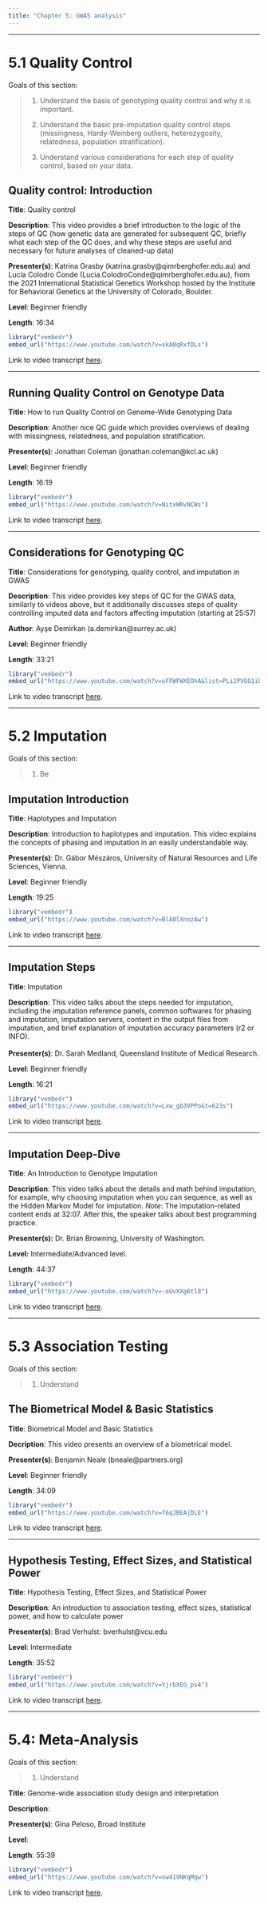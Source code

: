 ```yaml
---
title: "Chapter 5: GWAS analysis"
---
```


------------------------------------------------------------------------

# 5.1 Quality Control {#sec-section1}

Goals of this section:

> 1.  Understand the basis of genotyping quality control and why it is important.
>
> 2.  Understand the basic pre-imputation quality control steps (missingness, Hardy-Weinberg outliers, heterozygosity, relatedness, population stratification).
>
> 3.  Understand various considerations for each step of quality control, based on your data.

## Quality control: Introduction

**Title**: Quality control

**Description**: This video provides a brief introduction to the logic of the steps of QC (how genetic data are generated for subsequent QC, briefly what each step of the QC does, and why these steps are useful and necessary for future analyses of cleaned-up data)

**Presenter(s)**: Katrina Grasby (katrina.grasby\@qimrberghofer.edu.au) and Lucía Colodro Conde (Lucia.ColodroConde\@qimrberghofer.edu.au), from the 2021 International Statistical Genetics Workshop hosted by the Institute for Behavioral Genetics at the University of Colorado, Boulder.

**Level**: Beginner friendly

**Length**: 16:34

```r
library("vembedr")
embed_url("https://www.youtube.com/watch?v=xkA0qRxfDLs")
```

Link to video transcript [here](chapter5.1_transcript.qmd#sec-video1).

------------------------------------------------------------------------

## Running Quality Control on Genotype Data

**Title**: How to run Quality Control on Genome-Wide Genotyping Data

**Description**: Another nice QC guide which provides overviews of dealing with missingness, relatedness, and population stratification.

**Presenter(s)**: Jonathan Coleman (jonathan.coleman\@kcl.ac.uk)

**Level**: Beginner friendly

**Length**: 16:19

```r
library("vembedr")
embed_url("https://www.youtube.com/watch?v=NitxWRvNCWs")
```

Link to video transcript [here](chapter5.1_transcript.qmd#sec-video2).

------------------------------------------------------------------------

## Considerations for Genotyping QC

**Title**: Considerations for genotyping, quality control, and imputation in GWAS

**Description**: This video provides key steps of QC for the GWAS data, similarly to videos above, but it additionally discusses steps of quality controlling imputed data and factors affecting imputation (starting at 25:57)

**Author**: Ayşe Demirkan (a.demirkan\@surrey.ac.uk)

**Level**: Beginner friendly

**Length**: 33:21

```r
library("vembedr")
embed_url("https://www.youtube.com/watch?v=oFFWFWXEOhA&list=PLi2PVGG1ibsYfE8ZCJf1ZfYHs0rhHORPY&index=2")
```

Link to video transcript [here](chapter5.1_transcript.qmd#sec-video3).

------------------------------------------------------------------------

# 5.2 Imputation {#sec-section2}

Goals of this section:

> 1.  Be

## Imputation Introduction

**Title**: Haplotypes and Imputation

**Description**: Introduction to haplotypes and imputation. This video explains the concepts of phasing and imputation in an easily understandable way.

**Presenter(s)**: Dr. Gábor Mészáros, University of Natural Resources and Life Sciences, Vienna.

**Level**: Beginner friendly

**Length**: 19:25

```r
library("vembedr")
embed_url("https://www.youtube.com/watch?v=BlA8lXnnzAw")
```

Link to video transcript [here](chapter5.2_transcript.qmd#sec-video1).

------------------------------------------------------------------------

## Imputation Steps

**Title**: Imputation

**Description**: This video talks about the steps needed for imputation, including the imputation reference panels, common softwares for phasing and imputation, imputation servers, content in the output files from imputation, and brief explanation of imputation accuracy parameters (r2 or INFO).\
\
**Presenter(s)**: Dr. Sarah Medland, Queensland Institute of Medical Research.

**Level**: Beginner friendly

**Length**: 16:21

```r
library("vembedr")
embed_url("https://www.youtube.com/watch?v=Lxw_gb3VPPo&t=623s")
```

Link to video transcript [here](chapter5.2_transcript.qmd#sec-video2).

------------------------------------------------------------------------

## Imputation Deep-Dive

**Title**: An Introduction to Genotype Imputation

**Description**: This video talks about the details and math behind imputation, for example, why choosing imputation when you can sequence, as well as the Hidden Markov Model for imputation. *Note*: The imputation-related content ends at 32:07. After this, the speaker talks about best programming practice.

**Presenter(s):** Dr. Brian Browning, University of Washington.

**Level:** Intermediate/Advanced level.

**Length**: 44:37

```r
library("vembedr")
embed_url("https://www.youtube.com/watch?v=-oUvXXg6tl8")
```

Link to video transcript [here](chapter5.2_transcript.qmd#sec-video3).

------------------------------------------------------------------------

# 5.3 Association Testing {#sec-section3}

Goals of this section:

> 1.  Understand

## The Biometrical Model & Basic Statistics

**Title**: Biometrical Model and Basic Statistics

**Decription**: This video presents an overview of a biometrical model.

**Presenter(s)**: Benjamin Neale (bneale\@partners.org)

**Level**: Beginner friendly

**Length**: 34:09

```r
library("vembedr")
embed_url("https://www.youtube.com/watch?v=f6qJBEAjDLE")
```

Link to video transcript [here](chapter5.3_transcript.qmd#sec-video1).

------------------------------------------------------------------------

## Hypothesis Testing, Effect Sizes, and Statistical Power

**Title**: Hypothesis Testing, Effect Sizes, and Statistical Power

**Description**: An introduction to association testing, effect sizes, statistical power, and how to calculate power

**Presenter(s)**: Brad Verhulst: bverhulst\@vcu.edu

**Level**: Intermediate

**Length**: 35:52

```r
library("vembedr") 
embed_url("https://www.youtube.com/watch?v=YjrbXEG_ps4")
```

Link to video transcript [here](chapter5.3_transcript.qmd#sec-video2).

------------------------------------------------------------------------

# 5.4: Meta-Analysis {#sec-section4}

Goals of this section:

> 1.  Understand

**Title**: Genome-wide association study design and interpretation

**Description**:

**Presenter(s)**: Gina Peloso, Broad Institute

**Level**:

**Length**: 55:39

```r
library("vembedr")
embed_url("https://www.youtube.com/watch?v=xw419NKqMqw")
```

Link to video transcript [here](chapter5.4_transcript.qmd).
